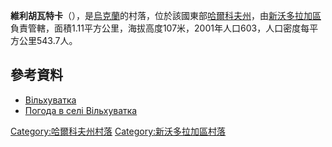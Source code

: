 {{coord|49|46|7|N|35|56|51|E|scale:100000_region:UA|display=title}}

'''維利胡瓦特卡'''（{{lang-uk|Вільхуватка}}），是[[烏克蘭|烏克蘭]]的村落，位於該國東部[[哈爾科夫州|哈爾科夫州]]，由[[新沃多拉加區|新沃多拉加區]]負責管轄，面積1.11平方公里，海拔高度107米，2001年人口603，人口密度每平方公里543.7人。

==參考資料==
*[http://gska2.rada.gov.ua/pls/z7502/A005?rdat1=28.11.2009&rf7571=33758 Вільхуватка]{{dead link|date=2018年4月 |bot=InternetArchiveBot |fix-attempted=yes }}
* [http://weather.in.ua/ua/har'kovskaja/4059 Погода в селі Вільхуватка] {{Wayback|url=http://weather.in.ua/ua/har'kovskaja/4059 |date=20160323020421 }}

{{DEFAULTSORT:Вільхуватка}}
[[Category:哈爾科夫州村落|Category:哈爾科夫州村落]]
[[Category:新沃多拉加區村落|Category:新沃多拉加區村落]]


{{Kharkiv-geo-stub}}